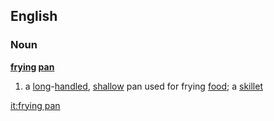 ==English==
===Noun===
'''[[frying]] [[pan]]'''
# a [[long]]-[[handle]]d, [[shallow]] pan used for frying [[food]]; a [[skillet]]

[[it:frying pan]]